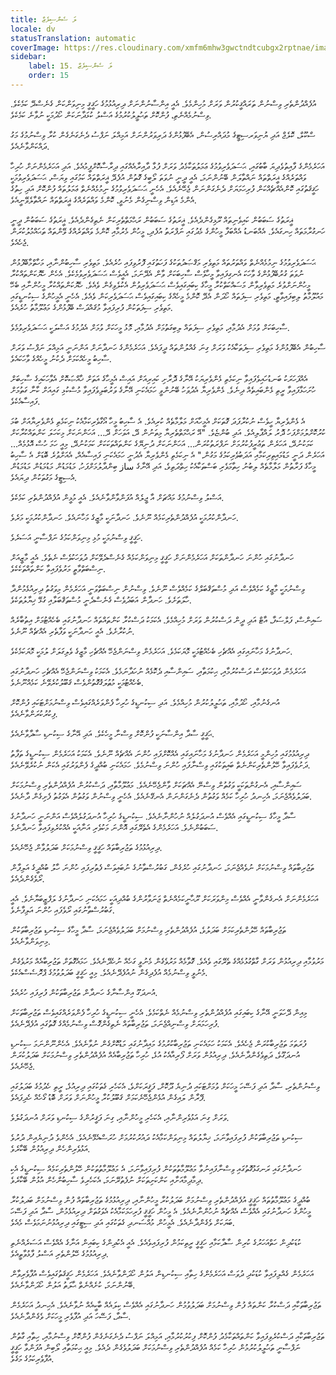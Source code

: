 ```yaml
---
title: ލަ ސެންސިލެޒް
locale: dv
statusTranslation: automatic
coverImage: https://res.cloudinary.com/xmfm6mhw3gwctndtcubgx2rptnae/image/upload/v1740337243/small_cover_educacion_fundamental_a051170f1c.webp
sidebar:
    label: 15. ލަ ސެންސިލެޒް
    order: 15
---
```

އުފެއްދުންތެރި ވިސްނުން ތަރައްޤީކުރުން ވަރަށް މުހިންމެވެ. އެއީ އިންސާނުންނަށް ދިރިއުޅުމުގެ ހަޤީޤީ މިނިވަންކަން ގެނެސްދޭ ކަމެކެވެ. ވިސްނުމެއްނެތި، ފުންކޮށް ތަޙުލީލުކުރުމުގެ އަސްލު ކުޅަދާނަކަން ހޯދުމަކީ ނުވާނެ ކަމެކެވެ.

ސްކޫލް، ކޮލެޖް އަދި ޔުނިވަރސިޓީގެ މުދައްރިސުން، އެބޭފުޅުންގެ ދަރިވަރުންނަށް އަމިއްލަ ނަފްސު ދެނެގަނެގެން ކުރާ ވިސްނުމުގެ މަގު ދައްކަންވާނެއެވެ.

އަހަރެމެންގެ ފާއިތުވެދިޔަ ބާބުގައި، ޙަސަދަވެރިވުމުގެ ޢަމަލުތަކާމެދު ވަރަށް ފުޅާ ދާއިރާއެއްގައި ދިރާސާކޮށްފީމުއެވެ. އަދި އަހަރެމެންނަށް ހުރިހާ ވައްތަރެއްގެ ޣީރަތްތައް ނައްތާލަން ބޭނުންނަމަ، އެއީ ދީނީ ނުވަތަ ލޯބީގެ ގޮތުން އުފެދޭ ޣީރަތްތައް ކަމުގައި ވިޔަސް، ޙަސަދަވެރިވުމަކީ ހަޤީޤަތުގައި ކޮންއެއްޗެއްކަން ފުރިހަމަޔަށް ދެނެގަންނަން ޖެހޭނެއެވެ. އެހެނީ ޙަސަދަވެރިވުމުގެ ނިމުމެއްނެތް ޢަމަލުތައް ފުންކޮށް އަދި ހިތުގެ އެންމެ އަޑިން ވިސްނިގެން މެނުވީ، ކޮންމެ ވައްތަރެއްގެ ޣީރަތްތައް ނައްތާލެވޭނީއެވެ.

ޣީރަތުގެ ސަބަބުން ކައިވެނިތައް ރޫޅިގެންދެއެވެ. ޣީރަތުގެ ސަބަބުން ރަޙްމަތްތެރިކަން ނެތިގެންދެއެވެ. ޣީރަތުގެ ސަބަބުން ދީނީ ހަނގުރާމަތައް ހިނގައެވެ. އެއްބަނޑު އެއްބަފާ މީހުންގެ މެދުގައި ނަފްރަތު އުފެދި، މީހުން މެރުމާއި ކޮންމެ ވައްތަރެއްގެ ވޭންތައް ތަޙައްމުލުކުރަން ޖެހެއެވެ.

ޙަސަދަވެރިވުމުގެ ނިމުމެއްނެތް ވައްތަރުތައް މަތިވެރި މަޤްޞަދުތަކުގެ ފަހަތުގައި ފޮރުވިފައި ހުރެއެވެ. މަތިވެރި ސާހިބުންނާއި، މަހާތްމާބޭފުޅުން ނުވަތަ ގުރުބޭފުޅުންގެ ވާހަކަ އެނގިފައިވާ މީހާވެސް ސާހިބަކަށް ވާން އެދޭނަމަ، އެއީވެސް ޙަސަދަވެރިވުމެކެވެ. އެހެން ހެޔޮކަންތައްކުރާ މީހުންނަށްވުރެ މަތިވެރިވާން މަސައްކަތްކުރާ މީހާގެ ކިބައިގައިވެސް ޙަސަދަވެރިވުން އެކުލެވިގެން ވެއެވެ. ހެޔޮކަންތައްކުރާ މީހުންނާއި ބެހޭ މައުލޫމާތު ލިބިފައިވާތީ، މަތިވެރި ސިފަތައް ހޯދަން އެދޭ ކޮންމެ މީހެއްގެ ކިބައިގައިވެސް ޙަސަދަވެރިކަން ވެއެވެ. އެހެނީ އެމީހުންގެ ސިކުނޑީގައި މަތިވެރި ސިފަތަކުން ފުރިފައިވާ މުޤައްދަސް ބޭފުޅުންގެ މަޢުލޫމާތު ހުރެއެވެ.

ސާހިބަކަށް ވުމަށް އެދުމާއި، މަތިވެރި ސިފަތައް ލިބިގަތުމަށް އެދުމާއި، މޮޅު މީހަކަށް ވުމަށް އެދުމުގެ އަސްލަކީ ޙަސަދަވެރިވުމެވެ.

ސާހިބުން އެބޭފުޅުންގެ މަތިވެރި ސިފަތަކާއެކު ވަރަށް ގިނަ ގެއްލުންތައް ދީފައެވެ. އަހަރެމެންގެ ހަނދާނަށް އަންނަނީ އަމިއްލަ ނަފްސު ވަރަށް ސާހިބު މީހެއްކަމަށް ދެކުނު މީހެއްގެ ވާހަކައެވެ.

އެއްފަހަރަކު ބަނޑުހައިވެފައިވާ ނިކަމެތި ޅެންވެރިޔަކު އޭނާގެ ދޮރާށި ކައިރިއަށް އައިސް އެމީހާގެ އަތަށް ޚާއްޞަކޮށް އެވާހަކައިގެ ސާހިބަށް ހުށަހަޅާފައިވާ ރީތި ޅެންބައިތެއް ދިނެވެ. ޅެންވެރިޔާ އެދުވަހު ބޭނުންވީ ހަމައެކަނި އޭނާގެ ވަރުބަލިވެފައިވާ މުސްކުޅި ގައިއަށް ކާނާ ގަތުމަށް ފައިސާއެކެވެ.

އެ ޅެންވެރިޔާ ހީވެސް ނުކުރާފަދަ ގޮތަކަށް އެމީހާއަށް މަލާމާތެއް ކުރިއެވެ. އެ ސާހިބު މީހާ އޯގާވެރިކަމާއެކު ނިކަމެތި ޅެންވެރިޔާއަށް ބުމަ ކުރުކޮށްލުމަށްފަހު ދޮރު ލައްޕާލިއެވެ. އަދި ބުންޏެވެ. "އޭ ރަޙްމަތްތެރިޔާ މިތަނުން ދޭ، އަވަހަށް ދޭ... އަހަންނަކަށް މިކަހަލަ ކަންތައްކުރާކަށް ކަމަކުނުދޭ، އަހަރެން ތަޢުރީފުކުރުމަށް ނަފްރަތުކުރަން... އަހަންނަކަށް ދުނިޔޭގެ ކަންތައްތަކަކަށް ކަމަކުނުދޭ، މިއީ ހަމަ ހުސް އޮޅުމެއް... އަހަރެން ދަނީ މަޑުމައިތިރިކަމާއި އަދަބުވެރިކަމުގެ މަގުން." އެ ނިކަމެތި ޅެންވެރިޔާ އެދުނީ ހަމައެކަނި ފައިސާއެއް، އެއަށްވުރެ ބޮޑަށް އެ ސާހިބު މީހާގެ ފަރާތުން މަލާމާތެއް ލިބުނު ހިތާމަވެރި ބަސްތަކާއެކު ހިތްދަތިވެ، އަދި އޭނާގެ ساز ބިންދާލުމަށްފަހު، މަޑުމަޑުން މަޑުމަޑުން މަޑުމަޑުން އެސިޓީގެ މަގުތަކުން ދިޔައެވެ.

އަސްލު ވިސްނުމުގެ މައްޗަށް އާ ޖީލެއް އުފަންވާންވާނެއެވެ. އެއީ މުޅީން އުފެއްދުންތެރި ކަމެކެވެ.

ހަނދާންކުރުމަކީ އުފެއްދުންތެރިކަމެއް ނޫނެވެ. ހަނދާނަކީ މާޒީގެ މަހާނައެވެ. ހަނދާންކުރުމަކީ މަރެވެ.

ހަޤީޤީ ވިސްނުމަކީ މުޅި މިނިވަންކަމުގެ ނަފްސާނީ އަސަރެވެ.

ހަނދާނުގައި ހުންނަ ހަނދާންތަކަށް އަހަރެމެންނަށް ހަޤީޤީ މިނިވަންކަމެއް ގެނެސްދެވޭކަށް ދުވަހަކުވެސް ނެތެވެ. އެއީ މާޒީއަށް ނިސްބަތްވާތީ މަރުވެފައިވާ ކަންތައްތަކެކެވެ.

ވިސްނުމަކީ މާޒީގެ ކަމެއްވެސް އަދި މުސްތަޤްބަލްގެ ކަމެއްވެސް ނޫނެވެ. ވިސްނުން ނިސްބަތްވަނީ އަހަރެމެން މިވަގުތު ދިރިއުޅެމުންދާ ހާލަތަށެވެ. ހަނދާން އަބަދުވެސް ގެނެސްދެނީ މުސްތަޤްބަލާއި ގުޅޭ ޚިޔާލުތަކެވެ.

ސައިންސް، ފަލްސަފާ، އާޓް އަދި ދީން ދަސްކުރުން ވަރަށް މުހިއްމެވެ. އެކަމަކު ދަސްކުރާ ކަންތައްތައް ހަނދާނުގައި ބެހެއްޓުމަށް އިތުބާރެއް ނުކުރާށެވެ. އެއީ ހަނދާނަކީ ވަފާތެރި އެއްޗެއް ނޫނެވެ.

ހަނދާނުގެ މަހާނައިގައި އެއްޗެހި ބެހެއްޓުމަކީ މޮޔަކަމެވެ. އަހަރެމެން ވިސްނަންޖެހޭ އެއްޗެހި މާޒީގެ ވެލިގަލަށް ލުމަކީ މޮޔަކަމެކެވެ.

އަހަރެމެން ދުވަހަކުވެސް ދަސްކުރުމާއި، ޙިކުމަތާއި، ސައިންސާއި ދެކޮޅެއް ނުހަދާނަމެވެ. އެކަމަކު ވިސްނަންޖެހޭ އެއްޗެހި ހަނދާނުގައި ބެހެއްޓުމަކީ މުޠުލަޤުގޮތުންވެސް ޤަބޫލުކުރެވޭނެ ކަމެއްނޫނެވެ.

އުނގެނުމާއި، ހޯދުމާއި، ތަޙުލީލުކުރުން މުހިއްމެވެ. އަދި ސިކުނޑީގެ ހުރިހާ ފެންވަރެއްގައިވެސް ވިސްނުމަށްޓަކައި ފުންކޮށް ފިކުރުކުރަންވާނެއެވެ.

ޙަޤީޤީ ސާދާ އިންސާނަކީ ފުންކޮށް ވިސްނާ މީހެކެވެ. އަދި އޭނާގެ ސިކުނޑި ސާދާވާނެއެވެ.

ދިރިއުޅުމުގައި މުހިންމީ އަހަރެމެން ހަނދާނުގެ މަހާނައިގައި އެއްކޮށްފައި ހުންނަ އެއްޗެއް ނޫނެވެ. އެކަމަކު އަހަރެމެން ސިކުނޑީގެ ތަފާތު ދަށުވެފައިވާ ހޭލުންތެރިކަންނެތް ބައިތަކުގައި ވިސްނާފައި ހުންނަ ވިސްނުމެވެ. ހަމައެކަނި ބުއްދީގެ ފެންވަރުގައި އެކަން ނުކުރެވޭނެއެވެ.

ސައިންސާއި، އެނގުންތަކަކީ ވަގުތުން ވިސްނޭ އެއްޗަކަށް ވާންޖެހޭނެއެވެ. މަޢުލޫމާތާއި، ދަސްކުރުން އުފެއްދުންތެރި ވިސްނުމަކަށް ބަދަލުވެއްޖެނަމަ، އެހިނދު ހުރިހާ ކަމެއް ވަގުތުން ދެނެގަންނަން އެނގޭނެއެވެ. އެހެނީ ވިސްނުން ވަގުތުން އެވަގުތު ފެށިގެން ދާނެއެވެ.

ސާދާ މީހާގެ ސިކުނޑީގައި އެއްވެސް އުނދަގުލެއް ނުހުންނާނެއެވެ. ސިކުނޑީގެ ހުރިހާ އުނދަގުލެއްވެސް އަންނަނީ ހަނދާނުގެ ސަބަބުންނެވެ. އަހަރެމެންގެ އެތެރޭގައި އޮންނަ މަކުވެރި އަނާއަކީ އެއްކުރެވިފައިވާ ހަނދާނެވެ.

ދިރިއުޅުމުގެ ތަޖުރިބާތައް ހަޤީޤީ ވިސްނުމަކަށް ބަދަލުވާން ޖެހޭނެއެވެ.

ތަޖުރިބާތައް ވިސްނުމަކަށް ނުވެއްޖެނަމަ، ހަނދާނުގައި ހުރެގެން، ގަބުރުސްތާނުގެ ނުބައިވަސް ފެތުރިފައި ހުންނަ ހާލު ބުއްދީގެ އަލިފާން ރޯވެގެންދެއެވެ.

އަހަރެމެންނަށް އެނގެންވާނީ އެއްވެސް މިންވަރަކަށް ރޫޙާނީކަމެއްނެތް ޖަނަވާރުންގެ ބުއްދިއަކީ ހަމައެކަނި ހަނދާނުގެ ލަފްޒީބަޔާނެވެ. އެއީ ގަބުރުސްތާނުގައި ރޯވެފައި ހުންނަ އަލިފާނެވެ.

ތަޖުރިބާތައް ހޭލުންތެރިކަމަށް ބަދަލުވެ، އުފެއްދުންތެރި ވިސްނުމަށް ބަދަލުވެއްޖެނަމަ، ސާދާ މީހާގެ ސިކުނޑި ތަޖުރިބާތަކުން މިނިވަންވާނެއެވެ.

މަރުވުމާއި ދިރިއުޅުން ވަރަށް ގާތްގުޅުމެއްގެ ތެރޭގައި ވެއެވެ. ގޮވާމެއް މަރުވެގެން މެނުވީ ގަހެއް ނުހެދޭނެއެވެ. ހަމައެގޮތަށް ތަޖުރިބާއެއް މަރުވެގެން މެނުވީ ވިސްނުމެއް އުފެދިގެން ނުއުފެދޭނެއެވެ. މިއީ ހަޤީޤީ ބަދަލުވުމުގެ ޕްރޮސެސްއެކެވެ.

އުނދަގޫ އިންސާނާގެ ހަނދާން ތަޖުރިބާތަކުން ފުރިފައި ހުރެއެވެ.

މިއިން ދޭހަވަނީ އޭނާގެ ކިބައިގައި އުފެއްދުންތެރި ވިސްނުމެއް ނެތްކަމެވެ. އެހެނީ ސިކުނޑީގެ ހުރިހާ ފެންވަރެއްގައިވެސް ތަޖުރިބާތަކަށް ފުރިހަމަޔަށް ވިސްނިއްޖެނަމަ، ތަޖުރިބާތައް ނެތިގެންގޮސް ވިސްނުމެއްގެ ގޮތުގައި އުފެދޭނެއެވެ.

ފުރަތަމަ ތަޖުރިބާކުރަން ޖެހެއެވެ. އެކަމަކު ހަމައެކަނި ތަޖުރިބާކުރުމުގެ މައިދާނުގައި މަޑުކޮށްގެން ނުވާނެއެވެ. އެހެންނޫންނަމަ ސިކުނޑި އުނދަގޫވެ، ދަތިވެގެންދާނެއެވެ. ދިރިއުޅުން ވަރަށް ފޯރިއާއެކު އުޅެ، ހުރިހާ ތަޖުރިބާއެއް އުފެއްދުންތެރި ވިސްނުމަކަށް ބަދަލުކުރަން ޖެހޭނެއެވެ.

ވިސްނުންތެރި، ސާދާ އަދި ފަސޭހަ މީހަކަށް ވުމަށްޓަކައި ދުނިޔެ ދޫކޮށް، ފަޤީރަކަށްވެ، އެކަހެރި ގެތަކުގައި ދިރިއުޅެ، ރީތި ހެދުމުގެ ބަދަލުގައި ފޭރާން ލައިގެން އުޅެންޖެހޭނެކަމަށް ޤަބޫލުކުރާ މީހުންނަށް ވަރަށް ބޮޑު ގޯހެއް ހެދިފައެވެ.

ވަރަށް ގިނަ އަޅުވެރިންނާއި، އެކަހެރި މީހުންނާއި، ގިނަ ފަޤީރުންގެ ސިކުނޑި ވަރަށް އުނދަގުލެވެ.

ސިކުނޑި ތަޖުރިބާތަކުން ފުރިފައިވާނަމަ، ޚިޔާލުތައް މިނިވަންކަމާއެކު ދައުރުކުރުމަށް ހުރަސްއެޅޭނެއެވެ. އެހެންވެ ދުނިޔެއިން ދުރުވެ އަޅުވެރިންހެން ދިރިއުޅުން ބޭކާރެވެ.

ހަނދާނުގައި ރަނގަޅުގޮތުގައި ވިސްނާފައިނުވާ މަޢުލޫމާތުތަކުން ފުރިފައިވާނަމަ، އެ މަޢުލޫމާތުތަކުން ހޭލުންތެރިކަމެއް ސިކުނޑީގެ އެކި ދިމާދިމާއަށާއި ކަންކަށިތަކަށް ނުފެތުރޭނަމަ، އެކަހެރިވެ ސާހިބުންހެން އުޅުން ބޭކާރެވެ.

ބުއްދީގެ މަޢުލޫމާތުތައް ހަޤީޤީ އުފެއްދުންތެރި ވިސްނުމަށް ބަދަލުކުރާ މީހުންނާއި، ދިރިއުޅުމުގެ ތަޖުރިބާތައް ފުން ވިސްނުމަށް ބަދލުކުރާ މީހުންގެ ހަނދާނުގައި އެއްވެސް އެއްޗެއް ނުހުންނާނެއެވެ. އެ މީހުން ހަޤީޤީ ފުރިހަމަކަމާއެކު އެވަގުތަށް ދިރިއުޅެމުން، ސާދާ އަދި ފަސޭހަ ބަޔަކަށް ވެގެންދާނެއެވެ. އެމީހުން މުއްސަނދި ގެތަކުގައި އަދި ސިޓީގައި ދިރިއުޅުނުނަމަވެސް މެއެވެ.

ކުޑަކުދިން ހަތްއަހަރުގެ ކުރިން ސާދާކަމާއި ހަޤީޤީ ރީތިކަމުން ފުރިފައިވެއެވެ. އެއީ އެކުދިންގެ ކިބައިން އަނާގެ އެއްވެސް އަސަރެއްނެތި ދިރިއުޅުމުގެ ހޭލުންތެރި އަސްލު ފާޅުވާތީއެވެ.

އަހަރެމެން ގެއްލިފައިވާ ކުޑަކުދި ދުވަސް އަހަރެމެންގެ ހިތާއި ސިކުނޑިން އަލުން ހޯދަންވާނެއެވެ. އަހަރެމެން ހަޤީޤަތުގައިވެސް އުފާވެރިވާން ބޭނުންނަމަ، ކުށެއްނެތް ޙާލަތު އަލުން ހޯދަންވާނެއެވެ.

ތަޖުރިބާތަކާއި ދަސްކުރާ ކަންތައް ފުން ވިސްނުމަށް ބަދަލުވުމުން ހަނދާނުގައި އެއްވެސް ކިލައެއް ބާކީއެއް ނުވާނެއެވެ. އެހިނދު އަހަރެމެން ސާދާ، ފަސޭހަ އަދި އުފާވެރި މީހަކަށް ވެގެންދާނެއެވެ.

ތަޖުރިބާތަކާއި ދަސްކުރެވިފައިވާ ކަންތައްތަކާމެދު ފުންކޮށް ފިކުރުކުރުމާއި، އަމިއްލަ ނަފްސު ދެނެގަނެގެން ފުންކޮށް ވިސްނުމާއި، ހިތާއި ގާތުން ނަފްސާނީ ތަޙުލީލުކުރުމުން ހުރިހާ ކަމެއް އުފެއްދުންތެރި ވިސްނުމަކަށް ބަދަލުވެގެން ދެއެވެ. މިއީ ޙިކުމަތާއި ލޯބިން އުފަންވާ ހަޤީޤީ އުފާވެރިކަމުގެ މަގެވެ.

